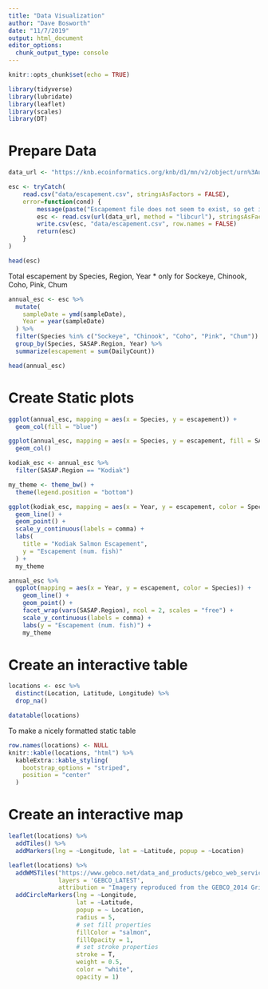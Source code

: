 ```yaml
---
title: "Data Visualization"
author: "Dave Bosworth"
date: "11/7/2019"
output: html_document
editor_options: 
  chunk_output_type: console
---
```


```r
knitr::opts_chunk$set(echo = TRUE)
```

```r
library(tidyverse)
library(lubridate)
library(leaflet)
library(scales)
library(DT)
```

# Prepare Data

```r
data_url <- "https://knb.ecoinformatics.org/knb/d1/mn/v2/object/urn%3Auuid%3Af119a05b-bbe7-4aea-93c6-85434dcb1c5e"

esc <- tryCatch(
    read.csv("data/escapement.csv", stringsAsFactors = FALSE),
    error=function(cond) {
        message(paste("Escapement file does not seem to exist, so get it from the KNB."))
        esc <- read.csv(url(data_url, method = "libcurl"), stringsAsFactors = FALSE)
        write.csv(esc, "data/escapement.csv", row.names = FALSE)
        return(esc)
    }
)

head(esc)
```

Total escapement by Species, Region, Year
  * only for Sockeye, Chinook, Coho, Pink, Chum

```r
annual_esc <- esc %>% 
  mutate(
    sampleDate = ymd(sampleDate),
    Year = year(sampleDate)
  ) %>% 
  filter(Species %in% c("Sockeye", "Chinook", "Coho", "Pink", "Chum")) %>% 
  group_by(Species, SASAP.Region, Year) %>% 
  summarize(escapement = sum(DailyCount))

head(annual_esc)
```

# Create Static plots

```r
ggplot(annual_esc, mapping = aes(x = Species, y = escapement)) +
  geom_col(fill = "blue")
```

```r
ggplot(annual_esc, mapping = aes(x = Species, y = escapement, fill = SASAP.Region)) +
  geom_col()
```

```r
kodiak_esc <- annual_esc %>% 
  filter(SASAP.Region == "Kodiak")

my_theme <- theme_bw() +
  theme(legend.position = "bottom")

ggplot(kodiak_esc, mapping = aes(x = Year, y = escapement, color = Species)) +
  geom_line() +
  geom_point() +
  scale_y_continuous(labels = comma) +
  labs(
    title = "Kodiak Salmon Escapement",
    y = "Escapement (num. fish)"
  ) +
  my_theme
```

```r
annual_esc %>% 
  ggplot(mapping = aes(x = Year, y = escapement, color = Species)) +
    geom_line() +
    geom_point() +
    facet_wrap(vars(SASAP.Region), ncol = 2, scales = "free") +
    scale_y_continuous(labels = comma) +
    labs(y = "Escapement (num. fish)") +
    my_theme
```

# Create an interactive table

```r
locations <- esc %>% 
  distinct(Location, Latitude, Longitude) %>% 
  drop_na()
```

```r
datatable(locations)
```

To make a nicely formatted static table

```r
row.names(locations) <- NULL
knitr::kable(locations, "html") %>% 
  kableExtra::kable_styling(
    bootstrap_options = "striped",
    position = "center"
  )
```

# Create an interactive map

```r
leaflet(locations) %>% 
  addTiles() %>% 
  addMarkers(lng = ~Longitude, lat = ~Latitude, popup = ~Location)
```

```r
leaflet(locations) %>% 
  addWMSTiles("https://www.gebco.net/data_and_products/gebco_web_services/web_map_service/mapserv?",
              layers = 'GEBCO_LATEST',
              attribution = "Imagery reproduced from the GEBCO_2014 Grid, version 20150318, www.gebco.net") %>%
  addCircleMarkers(lng = ~Longitude,
                   lat = ~Latitude,
                   popup = ~ Location,
                   radius = 5,
                   # set fill properties
                   fillColor = "salmon",
                   fillOpacity = 1,
                   # set stroke properties
                   stroke = T,
                   weight = 0.5,
                   color = "white",
                   opacity = 1)
```

